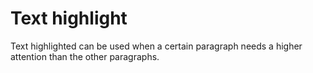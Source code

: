 
<Meta of={TextHighlightStories} />

# Text highlight

<div>
  Text highlighted can be used when a certain paragraph needs a higher attention than the other
  paragraphs.
</div>

<Canvas of={TextHighlightStories.Default} sourceState="shown" />

